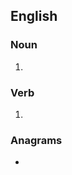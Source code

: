 ==English==

===Noun===
{{head|en|noun plural form}}

# {{plural of|rebutter|lang=en}}

===Verb===
{{head|en|verb form}}

# {{en-third-person singular of|rebutter}}

===Anagrams===
* {{anagrams|en|butterers}}